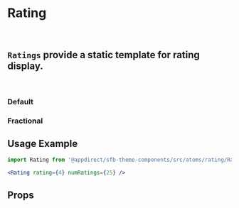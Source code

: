 
<Meta title="Atoms/Rating" component={Rating} />

# Rating
<br />

## `Ratings` provide a static template for rating display.
<br />

### Default
<Canvas>
    <Story name="Default">
        <Rating {...ratingMock} />
    </Story>
</Canvas>

### Fractional
<Canvas>
    <Story name="Fractional">
        <Rating {...ratingFractionalMock} />
    </Story>
</Canvas>


## Usage Example

```jsx
import Rating from '@appdirect/sfb-theme-components/src/atoms/rating/Rating';

<Rating rating={4} numRatings={25} />
```
## Props

<ArgsTable of={Rating} />
